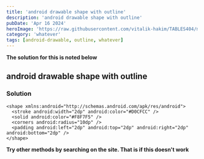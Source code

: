 ```yaml
---
title: 'android drawable shape with outline'
description: 'android drawable shape with outline'
pubDate: 'Apr 16 2024'
heroImage: 'https://raw.githubusercontent.com/vitalik-hakim/TABLES404/main/error_b/misc.png'
category: 'whatever'
tags: [android-drawable, outline, whatever]
---
```


**The solution for this is noted below**

## android drawable shape with outline

### Solution

```whatever
<shape xmlns:android="http://schemas.android.com/apk/res/android">
  <stroke android:width="2dp" android:color="#D0CFCC" />
  <solid android:color="#F8F7F5" />
  <corners android:radius="10dp" />
  <padding android:left="2dp" android:top="2dp" android:right="2dp" android:bottom="2dp" />
</shape>
```

**Try other methods by searching on the site. That is if this doesn't work**
